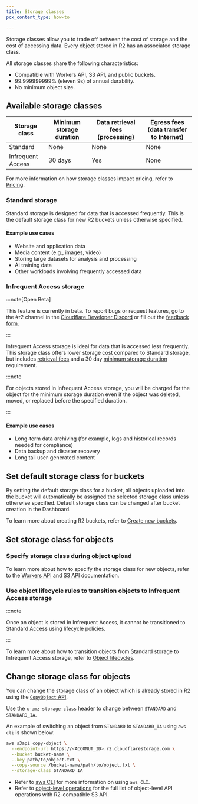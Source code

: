 ```yaml
---
title: Storage classes
pcx_content_type: how-to

---
```



Storage classes allow you to trade off between the cost of storage and the cost of accessing data. Every object stored in R2 has an associated storage class.

All storage classes share the following characteristics:

* Compatible with Workers API, S3 API, and public buckets.
* 99.999999999% (eleven 9s) of annual durability.
* No minimum object size.

## Available storage classes

| Storage class                  | Minimum storage duration  | Data retrieval fees (processing) | Egress fees (data transfer to Internet)  |
|--------------------------------|---------------------------|----------------------------------|------------------------------------------|
| Standard                       | None                      | None                             | None                                     |
| Infrequent Access              | 30 days                   | Yes                              | None                                     |

For more information on how storage classes impact pricing, refer to [Pricing](/r2/pricing/).

### Standard storage

Standard storage is designed for data that is accessed frequently. This is the default storage class for new R2 buckets unless otherwise specified.

#### Example use cases

* Website and application data
* Media content (e.g., images, video)
* Storing large datasets for analysis and processing
* AI training data
* Other workloads involving frequently accessed data

### Infrequent Access storage <Badge text="Beta" variant="caution" size="small" />

:::note[Open Beta]


This feature is currently in beta. To report bugs or request features, go to the #r2 channel in the [Cloudflare Developer Discord](https://discord.cloudflare.com) or fill out the [feedback form](https://forms.gle/5FqffSHcsL8ifEG8A).


:::

Infrequent Access storage is ideal for data that is accessed less frequently. This storage class offers lower storage cost compared to Standard storage, but includes [retrieval fees](/r2/pricing/#data-retrieval) and a 30 day [minimum storage duration](/r2/pricing/#minimum-storage-duration) requirement.

:::note


For objects stored in Infrequent Access storage, you will be charged for the object for the minimum storage duration even if the object was deleted, moved, or replaced before the specified duration.


:::

#### Example use cases

* Long-term data archiving (for example, logs and historical records needed for compliance)
* Data backup and disaster recovery
* Long tail user-generated content

## Set default storage class for buckets

By setting the default storage class for a bucket, all objects uploaded into the bucket will automatically be assigned the selected storage class unless otherwise specified. Default storage class can be changed after bucket creation in the Dashboard.

To learn more about creating R2 buckets, refer to [Create new buckets](/r2/buckets/create-buckets/).

## Set storage class for objects

### Specify storage class during object upload

To learn more about how to specify the storage class for new objects, refer to the [Workers API](/r2/api/workers/) and [S3 API](/r2/api/s3/) documentation.

### Use object lifecycle rules to transition objects to Infrequent Access storage

:::note


Once an object is stored in Infrequent Access, it cannot be transitioned to Standard Access using lifecycle policies.


:::

To learn more about how to transition objects from Standard storage to Infrequent Access storage, refer to [Object lifecycles](/r2/buckets/object-lifecycles/).

## Change storage class for objects

You can change the storage class of an object which is already stored in R2 using the [`CopyObject` API](https://docs.aws.amazon.com/AmazonS3/latest/API/API_CopyObject.html).

Use the `x-amz-storage-class` header to change between `STANDARD` and `STANDARD_IA`.

An example of switching an object from `STANDARD` to `STANDARD_IA` using `aws cli` is shown below:

```sh
aws s3api copy-object \
  --endpoint-url https://<ACCONUT_ID>.r2.cloudflarestorage.com \
  --bucket bucket-name \
  --key path/to/object.txt \
  --copy-source /bucket-name/path/to/object.txt \
  --storage-class STANDARD_IA
```

- Refer to [aws CLI](/r2/examples/aws/aws-cli/) for more information on using `aws CLI`.
- Refer to [object-level operations](/r2/api/s3/api/#object-level-operations) for the full list of object-level API operations with R2-compatible S3 API.